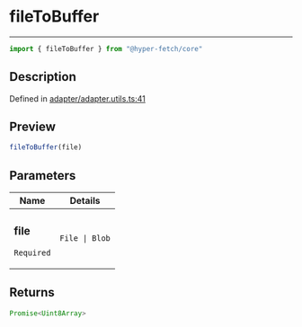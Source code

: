 

# fileToBuffer

<div class="api-docs__separator" data-reactroot="">

---

</div><div class="api-docs__import" data-reactroot="">

```ts
import { fileToBuffer } from "@hyper-fetch/core"
```

</div><div class="api-docs__section">

## Description

</div><div class="api-docs__description"><span class="api-docs__do-not-parse">



</span></div><p class="api-docs__definition">

Defined in [adapter/adapter.utils.ts:41](https://github.com/BetterTyped/hyper-fetch/blob/3f01c37e/packages/core/src/adapter/adapter.utils.ts#L41)

</p><div class="api-docs__section">

## Preview

</div><div class="api-docs__preview fn">

```ts
fileToBuffer(file)
```

</div><div class="api-docs__section">

## Parameters

</div><div class="api-docs__parameters"><table><thead><tr><th>Name</th><th>Details</th></tr></thead><tbody><tr param-data="file"><td class="api-docs__param-name required">

### file 

`Required`

</td><td class="api-docs__param-type">

`File | Blob`

</td></tr></tbody></table></div><div class="api-docs__section">

## Returns

</div><div class="api-docs__returns">

```ts
Promise<Uint8Array>
```

</div>